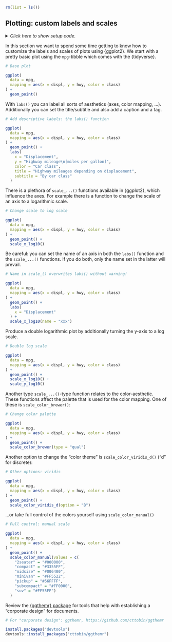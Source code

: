 ```r
rm(list = ls())
```


## Plotting: custom labels and scales

<details><summary>*Click here to show setup code.*</summary>
```r
### Plotting: custom labels and scales

```
```r
library(tidyverse)
library(nycflights13)

library(conflicted)
conflict_prefer("filter", "dplyr")
conflict_prefer("lag", "dplyr")
```
</details>

In this section we want to spend some time getting to know how to customize the labels and scales of plots using {ggplot2}.
We start with a pretty basic plot using the `mpg`-tibble which comes with the {tidyverse}.

```r
# Base plot
```
```r
ggplot(
  data = mpg,
  mapping = aes(x = displ, y = hwy, color = class)
) +
  geom_point()
```

With `labs()` you can label all sorts of aesthetics (axes, color mapping, ...). 
Additionally you can set the title/subtitle and also add a caption and a tag.

```r
# Add descriptive labels: the labs() function
```
```r
ggplot(
  data = mpg,
  mapping = aes(x = displ, y = hwy, color = class)
) +
  geom_point() +
  labs(
    x = "Displacement",
    y = "Highway mileage\n[miles per gallon]",
    color = "Car class",
    title = "Highway mileages depending on displacement",
    subtitle = "By car class"
  )
```

There is a plethora of `scale_...()` functions available in {ggplot2}, which influence the axes.
For example there is a function to change the scale of an axis to a logarithmic scale.

```r
# Change scale to log scale
```
```r
ggplot(
  data = mpg,
  mapping = aes(x = displ, y = hwy, color = class)
) +
  geom_point() +
  scale_x_log10()
```

Be careful: you can set the name of an axis in both the `labs()` function and the `scale_...()` functions.
If you do both, only the name set in the latter will prevail.

```r
# Name in scale_() overwrites labs() without warning!
```
```r
ggplot(
  data = mpg,
  mapping = aes(x = displ, y = hwy, color = class)
) +
  geom_point() +
  labs(
    x = "Displacement"
  ) +
  scale_x_log10(name = "xxx")
```

Produce a double logarithmic plot by additionally turning the y-axis to a log scale.

```r
# Double log scale
```
```r
ggplot(
  data = mpg,
  mapping = aes(x = displ, y = hwy, color = class)
) +
  geom_point() +
  scale_x_log10() +
  scale_y_log10()
```

Another type `scale_...()`-type function relates to the color-aesthetic.
These functions affect the palette that is used for the color mapping.
One of these is `scale_color_brewer()`:

```r
# Change color palette
```
```r
ggplot(
  data = mpg,
  mapping = aes(x = displ, y = hwy, color = class)
) +
  geom_point() +
  scale_color_brewer(type = "qual")
```

Another option to change the "color theme" is `scale_color_viridis_d()` ("d" for discrete):

```r
# Other options: viridis
```
```r
ggplot(
  data = mpg,
  mapping = aes(x = displ, y = hwy, color = class)
) +
  geom_point() +
  scale_color_viridis_d(option = "B")
```

...or take full control of the colors yourself using `scale_color_manual()`

```r
# Full control: manual scale
```
```r
ggplot(
  data = mpg,
  mapping = aes(x = displ, y = hwy, color = class)
) +
  geom_point() +
  scale_color_manual(values = c(
    "2seater" = "#000000",
    "compact" = "#3355FF",
    "midsize" = "#006400",
    "minivan" = "#FF5522",
    "pickup" = "#66FFFF",
    "subcompact" = "#FF0000",
    "suv" = "#FF55FF")
  )
```

Review the [{ggthemr} package](https://github.com/cttobin/ggthemr) for tools that help with establishing a "corporate design" for documents.


```r
# For "corporate design": ggthemr, https://github.com/cttobin/ggthemr
```
```r
install.packages("devtools")
devtools::install_packages("cttobin/ggthemr")
```
